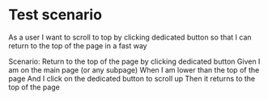 # Test scenario

As a user I want to scroll to top by clicking dedicated button
so that I can return to the top of the page in a fast way

Scenario: Return to the top of the page by clicking dedicated button
Given I am on the main page (or any subpage)
When I am lower than the top of the page
And I click on the dedicated button to scroll up
Then it returns to the top of the page
